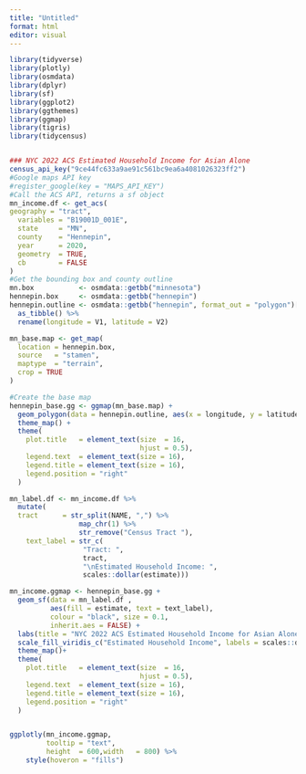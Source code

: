```yaml
---
title: "Untitled"
format: html
editor: visual
---
```


```r
library(tidyverse)
library(plotly)
library(osmdata)
library(dplyr)
library(sf)
library(ggplot2)
library(ggthemes)
library(ggmap)
library(tigris)
library(tidycensus)


### NYC 2022 ACS Estimated Household Income for Asian Alone
census_api_key("9ce44fc633a9ae91c561bc9ea6a4081026323ff2")
#Google maps API key
#register_google(key = "MAPS_API_KEY")
#Call the ACS API, returns a sf object
mn_income.df <- get_acs(
geography = "tract",
  variables = "B19001D_001E", 
  state     = "MN",
  county    = "Hennepin",
  year      = 2020,
  geometry  = TRUE,
  cb        = FALSE
) 
#Get the bounding box and county outline
mn.box           <- osmdata::getbb("minnesota")
hennepin.box     <- osmdata::getbb("hennepin")
hennepin.outline <- osmdata::getbb("hennepin", format_out = "polygon")[[1]] %>%
  as_tibble() %>%
  rename(longitude = V1, latitude = V2)

mn_base.map <- get_map(
  location = hennepin.box,
  source   = "stamen",
  maptype  = "terrain",
  crop = TRUE
)
```

```r
#Create the base map
hennepin_base.gg <- ggmap(mn_base.map) +
  geom_polygon(data = hennepin.outline, aes(x = longitude, y = latitude), colour = "black", size = 1.6, alpha = 0.1) +
  theme_map() +
  theme(
    plot.title   = element_text(size  = 16,
                                hjust = 0.5),
    legend.text  = element_text(size = 16),
    legend.title = element_text(size = 16),
    legend.position = "right"
  )

mn_label.df <- mn_income.df %>%
  mutate(
  tract      = str_split(NAME, ",") %>%
                 map_chr(1) %>%
                 str_remove("Census Tract "),
    text_label = str_c(
                  "Tract: ",
                  tract,
                  "\nEstimated Household Income: ",
                  scales::dollar(estimate)))

mn_income.ggmap <- hennepin_base.gg +  
  geom_sf(data = mn_label.df , 
          aes(fill = estimate, text = text_label),
          colour = "black", size = 0.1,
          inherit.aes = FALSE) + 
  labs(title = "NYC 2022 ACS Estimated Household Income for Asian Alone") + 
  scale_fill_viridis_c("Estimated Household Income", labels = scales::dollar) +
  theme_map()+
  theme(
    plot.title   = element_text(size  = 16,
                                hjust = 0.5),
    legend.text  = element_text(size = 16),
    legend.title = element_text(size = 16),
    legend.position = "right"
  )


ggplotly(mn_income.ggmap,
         tooltip = "text",
         height  = 600,width   = 800) %>%
    style(hoveron = "fills")

```

